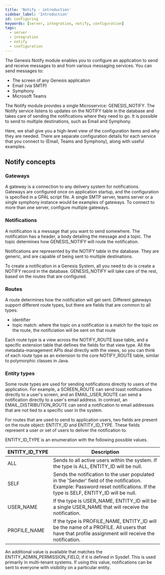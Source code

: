 ```yaml
---
title: 'Notify - introduction'
sidebar_label: 'Introduction'
id: configuring
keywords: [server, integration, notify, configuration]
tags:
  - server
  - integration
  - notify
  - configuration
---
```


The Genesis Notify module enables you to configure an application to send and receive messages to and from various messaging services.
You can send messages to:

* The screen of any Genesis application
* Email (via SMTP)
* Symphony
* Microsoft Teams

The Notify module provides a single Microservice: GENESIS_NOTIFY. The Notify service listens to updates on the NOTIFY table in the database and takes care of sending the notifications where they need to go. It is possible to send to multiple destinations, such as Email and Symphony.

Here, we shall give you a high-level view of the configuration items and why they are needed. 
There are separate configuration details for each service that you connect to (Email, Teams and Symphony), along with useful examples.

## Notify concepts

### Gateways
A gateway is a connection to any delivery system for notifications. Gateways are configured once on application startup, and the configuration is specified in a GPAL script file.
A single SMTP server, teams server or a single symphony instance would be examples of gateways. To connect to more than one server, configure multiple gateways.

### Notifications
A notification is a message that you want to send somewhere. The notification has a header, a body detailing the message and a topic. The topic determines how GENESIS_NOTIFY will route the notification.

Notifications are represented by the NOTIFY table in the database. They are generic, and are capable of being sent to multiple destinations.

To create a notification in a Genesis System, all you need to do is create a NOTIFY record in the database. GENESIS_NOTIFY will take care of the rest, based on the routes that are configured.

### Routes
A route determines how the notification will get sent. Different gateways support different route types, but there are fields that are common to all types: 

- identifier
- topic match: where the topic on a notification is a match for the topic on the route, the notificiation will be sent on that route

Each route type is a view across the NOTIFY_ROUTE base table, and a specific extension table that defines the fields for that view type. 
All the metadata-management APIs deal directly with the views, so you can think of each route type as an extension to the core NOTIFY_ROUTE table, similar to polymorphic classes in Java.

### Entity types
Some route types are used for sending notifications directly to users of the application. For example, a SCREEN_ROUTE can send toast notifications directly to a user's screen, and an EMAIL_USER_ROUTE can send a notification directly to a user's email address. In contrast, an EMAIL_DISTRIBUTION_ROUTE can send a notification to email addresses that are not tied to a specific user in the system.

For routes that are used to send to application users, two fields are present on the route object: ENTITY_ID and ENTITY_ID_TYPE. These fields represent a user or set of users to deliver the notification to.

ENTITY_ID_TYPE is an enumeration with the following possible values.

| ENTITY_ID_TYPE | Description |
| --- | --- |
| ALL | Sends to all active users within the system. If the type is ALL, ENTITY_ID will be null. |
| SELF | Sends the notification to the user populated in the 'Sender' field of the notification. Example: Password reset notifications. If the type is SELF, ENTITY_ID will be null. |
| USER_NAME | If the type is USER_NAME, ENTITY_ID will be a single USER_NAME that will receive the notification.   |
| PROFILE_NAME | If the type is PROFILE_NAME, ENTITY_ID will be the name of a PROFILE. All users that have that profile assignment will receive the notification.  |

An additional value is available that matches the ENTITY_ADMIN_PERMISSION_FIELD, if it is defined in Sysdef. This is used primarily in multi-tenant systems. If using this value, notifications can be sent to everyone with visibility on a particular entity.